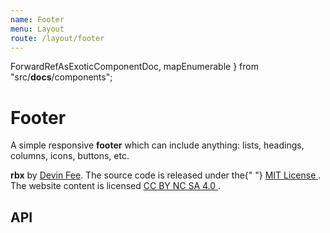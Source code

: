```yaml
---
name: Footer
menu: Layout
route: /layout/footer
---
```



  ForwardRefAsExoticComponentDoc,
  mapEnumerable
} from "src/__docs__/components";

# Footer

A simple responsive **footer** which can include anything: lists, headings, columns, icons, buttons, etc.

<Playground>
  <Footer>
    <Content textAlign="centered">
      <p>
        <strong>rbx</strong> by <a href="https://github.com/dfee">Devin Fee</a>.
        The source code is released under the{" "}
        <a href="https://opensource.org/licenses/mit-license.php">
          MIT License
        </a>
        . The website content is licensed <a href="https://creativecommons.org/licenses/by-nc-sa/4.0/">
          CC BY NC SA 4.0
        </a>.
      </p>
    </Content>
  </Footer>
</Playground>

## API

<ForwardRefAsExoticComponentDoc
  component={Footer}
  docPath="/layout/footer"
  name="Footer"
/>
